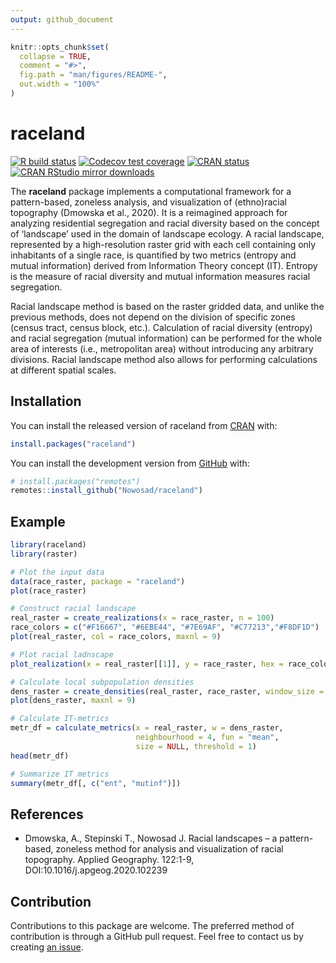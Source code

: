 ```yaml
---
output: github_document
---
```


<!-- README.md is generated from README.Rmd. Please edit that file -->

```r
knitr::opts_chunk$set(
  collapse = TRUE,
  comment = "#>",
  fig.path = "man/figures/README-",
  out.width = "100%"
)
```
# raceland

<!-- badges: start -->
[![R build status](https://github.com/Nowosad/racialscape/workflows/pkgdown/badge.svg)](https://github.com/Nowosad/racialscape/actions)
[![Codecov test coverage](https://codecov.io/gh/Nowosad/raceland/branch/master/graph/badge.svg)](https://codecov.io/gh/Nowosad/raceland?branch=master)
[![CRAN status](https://www.r-pkg.org/badges/version/raceland)](https://CRAN.R-project.org/package=raceland)
[![CRAN RStudio mirror downloads](http://cranlogs.r-pkg.org/badges/raceland)](https://cran.r-project.org/package=raceland)
<!-- badges: end -->

The **raceland** package implements a computational framework for a pattern-based, zoneless analysis, and visualization of (ethno)racial topography (Dmowska et al., 2020). 
It is a reimagined approach for analyzing residential segregation and racial diversity based on the concept of ‘landscape’ used in the domain of landscape ecology.
A racial landscape, represented by a high-resolution raster grid with each cell containing only inhabitants of a single race, is quantified by two metrics (entropy and mutual information) derived from Information Theory concept (IT).
Entropy is the measure of racial diversity and mutual information measures racial segregation. 

Racial landscape method is based on the raster gridded data, and unlike the previous methods, does not depend on the division of specific zones (census tract, census block, etc.). 
Calculation of racial diversity (entropy) and racial segregation (mutual information) can be performed for the whole area of interests (i.e., metropolitan area) without introducing any arbitrary divisions. 
Racial landscape method also allows for performing calculations at different spatial scales. 

## Installation

You can install the released version of raceland from [CRAN](https://CRAN.R-project.org) with:

``` r
install.packages("raceland")
```

You can install the development version from [GitHub](https://github.com/) with:

``` r
# install.packages("remotes")
remotes::install_github("Nowosad/raceland")
```
## Example

```r
library(raceland)
library(raster)
```

```r
# Plot the input data
data(race_raster, package = "raceland")
plot(race_raster)
```

```r
# Construct racial landscape
real_raster = create_realizations(x = race_raster, n = 100)
race_colors = c("#F16667", "#6EBE44", "#7E69AF", "#C77213","#F8DF1D")
plot(real_raster, col = race_colors, maxnl = 9)
```

```r
# Plot racial ladnscape 
plot_realization(x = real_raster[[1]], y = race_raster, hex = race_colors)
```

```r
# Calculate local subpopulation densities
dens_raster = create_densities(real_raster, race_raster, window_size = 10)
plot(dens_raster, maxnl = 9)
```

```r
# Calculate IT-metrics 
metr_df = calculate_metrics(x = real_raster, w = dens_raster,
                            neighbourhood = 4, fun = "mean", 
                            size = NULL, threshold = 1)
head(metr_df)
```

```r
# Summarize IT metrics 
summary(metr_df[, c("ent", "mutinf")])
```

## References

- Dmowska, A., Stepinski T., Nowosad J. Racial landscapes – a pattern-based, zoneless method for analysis and visualization of racial topography. Applied Geography. 122:1-9, DOI:10.1016/j.apgeog.2020.102239

## Contribution

Contributions to this package are welcome.
The preferred method of contribution is through a GitHub pull request. 
Feel free to contact us by creating [an issue](https://github.com/Nowosad/raceland/issues). 
